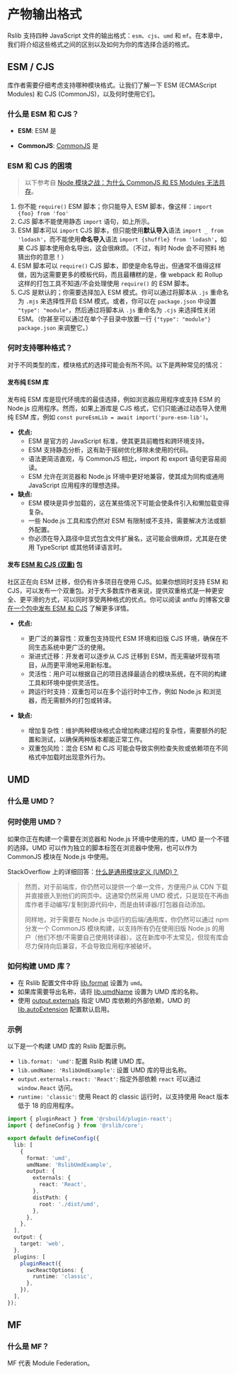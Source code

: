 
# 产物输出格式

Rslib 支持四种 JavaScript 文件的输出格式：`esm`、`cjs`、`umd` 和 `mf`。在本章中，我们将介绍这些格式之间的区别以及如何为你的库选择合适的格式。

## ESM / CJS

库作者需要仔细考虑支持哪种模块格式。让我们了解一下 ESM (ECMAScript Modules) 和 CJS (CommonJS)，以及何时使用它们。

### 什么是 ESM 和 CJS？

- **ESM**: ESM 是<ESM />

- **CommonJS**: [CommonJS](https://nodejs.org/api/modules.html#modules-commonjs-modules) 是<CJS />

### ESM 和 CJS 的困境

> 以下参考自 [Node 模块之战：为什么 CommonJS 和 ES Modules 无法共存](https://redfin.engineering/node-modules-at-war-why-commonjs-and-es-modules-cant-get-along-9617135eeca1)。

1. 你不能 `require()` ESM 脚本；你只能导入 ESM 脚本，像这样：`import {foo} from 'foo'`
2. CJS 脚本不能使用静态 `import` 语句，如上所示。
3. ESM 脚本可以 `import` CJS 脚本，但只能使用**默认导入**语法 `import _ from 'lodash'`，而不能使用**命名导入**语法 `import {shuffle} from 'lodash'`，如果 CJS 脚本使用命名导出，这会很麻烦。（不过，有时 Node 会不可预料 地猜出你的意思！）
4. ESM 脚本可以 `require()` CJS 脚本，即使是命名导出，但通常不值得这样做，因为这需要更多的模板代码，而且最糟糕的是，像 webpack 和 Rollup 这样的打包工具不知道/不会处理使用 `require()` 的 ESM 脚本。
5. CJS 是默认的；你需要选择加入 ESM 模式。你可以通过将脚本从 `.js` 重命名为 `.mjs` 来选择性开启 ESM 模式。或者，你可以在 `package.json` 中设置 `"type": "module"`，然后通过将脚本从 `.js` 重命名为 `.cjs` 来选择性关闭 ESM。（你甚至可以通过在单个子目录中放置一行 `{"type": "module"}` `package.json` 来调整它。）

### 何时支持哪种格式？

对于不同类型的库，模块格式的选择可能会有所不同。以下是两种常见的情况：

#### 发布纯 ESM 库

发布纯 ESM 库是现代环境库的最佳选择，例如浏览器应用程序或支持 ESM 的 Node.js 应用程序。然而，如果上游库是 CJS 格式，它们只能通过动态导入使用纯 ESM 库，例如 `const pureEsmLib = await import('pure-esm-lib')`。

- **优点:**
  - ESM 是官方的 JavaScript 标准，使其更具前瞻性和跨环境支持。
  - ESM 支持静态分析，这有助于摇树优化移除未使用的代码。
  - 语法更简洁直观，与 CommonJS 相比，import 和 export 语句更容易阅读。
  - ESM 允许在浏览器和 Node.js 环境中更好地兼容，使其成为同构或通用 JavaScript 应用程序的理想选择。
- **缺点:**
  - ESM 模块是异步加载的，这在某些情况下可能会使条件引入和懒加载变得复杂。
  - 一些 Node.js 工具和库仍然对 ESM 有限制或不支持，需要解决方法或额外配置。
  - 你必须在导入路径中显式包含文件扩展名，这可能会很麻烦，尤其是在使用 TypeScript 或其他转译语言时。

#### 发布 [ESM 和 CJS (双重)](https://antfu.me/posts/publish-esm-and-cjs#compatibility) 包

社区正在向 ESM 迁移，但仍有许多项目在使用 CJS。如果你想同时支持 ESM 和 CJS，可以发布一个双重包。对于大多数库作者来说，提供双重格式是一种更安全、更平滑的方式，可以同时享受两种格式的优点。你可以阅读 antfu 的博客文章 [在一个包中发布 ESM 和 CJS](https://antfu.me/posts/publish-esm-and-cjs) 了解更多详情。

- **优点:**

  - 更广泛的兼容性：双重包支持现代 ESM 环境和旧版 CJS 环境，确保在不同生态系统中更广泛的使用。
  - 渐进式迁移：开发者可以逐步从 CJS 迁移到 ESM，而无需破坏现有项目，从而更平滑地采用新标准。
  - 灵活性：用户可以根据自己的项目选择最适合的模块系统，在不同的构建工具和环境中提供灵活性。
  - 跨运行时支持：双重包可以在多个运行时中工作，例如 Node.js 和浏览器，而无需额外的打包或转译。

- **缺点:**

  - 增加复杂性：维护两种模块格式会增加构建过程的复杂性，需要额外的配置和测试，以确保两种版本都能正常工作。
  - 双重包风险：混合 ESM 和 CJS 可能会导致实例检查失败或依赖项在不同格式中加载时出现意外行为。

## UMD

### 什么是 UMD？

<UMD />

### 何时使用 UMD？

如果你正在构建一个需要在浏览器和 Node.js 环境中使用的库，UMD 是一个不错的选择。UMD 可以作为独立的脚本标签在浏览器中使用，也可以作为 CommonJS 模块在 Node.js 中使用。

StackOverflow 上的详细回答：[什么是通用模块定义 (UMD)？](https://stackoverflow.com/a/77284527/8063488)

> 然而，对于前端库，你仍然可以提供一个单一文件，方便用户从 CDN 下载并直接嵌入到他们的网页中。这通常仍然采用 UMD 模式，只是现在不再由库作者手动编写/复制到源代码中，而是由转译器/打包器自动添加。
>
> 同样地，对于需要在 Node.js 中运行的后端/通用库，你仍然可以通过 npm 分发一个 CommonJS 模块构建，以支持所有仍在使用旧版 Node.js 的用户（他们不想/不需要自己使用转译器）。这在新库中不太常见，但现有库会尽力保持向后兼容，不会导致应用程序被破坏。

### 如何构建 UMD 库？

- 在 Rslib 配置文件中将 [lib.format](/config/lib/format) 设置为 `umd`。
- 如果库需要导出名称，请将 [lib.umdName](/config/lib/umd-name) 设置为 UMD 库的名称。
- 使用 [output.externals](/config/rsbuild/output#outputexternals) 指定 UMD 库依赖的外部依赖，UMD 的 [lib.autoExtension](/config/lib/auto-extension) 配置默认启用。

### 示例

以下是一个构建 UMD 库的 Rslib 配置示例。

- `lib.format: 'umd'`: 配置 Rslib 构建 UMD 库。
- `lib.umdName: 'RslibUmdExample'`: 设置 UMD 库的导出名称。
- `output.externals.react: 'React'`: 指定外部依赖 `react` 可以通过 `window.React` 访问。
- `runtime: 'classic'`: 使用 React 的 classic 运行时，以支持使用 React 版本低于 18 的应用程序。

```ts title="rslib.config.ts" {7-12,22}
import { pluginReact } from '@rsbuild/plugin-react';
import { defineConfig } from '@rslib/core';

export default defineConfig({
  lib: [
    {
      format: 'umd',
      umdName: 'RslibUmdExample',
      output: {
        externals: {
          react: 'React',
        },
        distPath: {
          root: './dist/umd',
        },
      },
    },
  ],
  output: {
    target: 'web',
  },
  plugins: [
    pluginReact({
      swcReactOptions: {
        runtime: 'classic',
      },
    }),
  ],
});
```

## MF

### 什么是 MF？

MF 代表 Module Federation。<MF />

